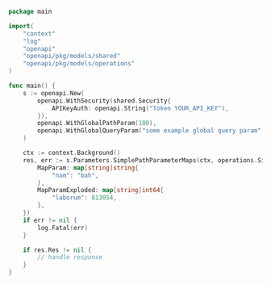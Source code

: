 ```go showLineNumbers copy filename="Simple Path Parameter Maps usage example"
package main

import(
	"context"
	"log"
	"openapi"
	"openapi/pkg/models/shared"
	"openapi/pkg/models/operations"
)

func main() {
    s := openapi.New(
        openapi.WithSecurity(shared.Security{
            APIKeyAuth: openapi.String("Token YOUR_API_KEY"),
        }),
        openapi.WithGlobalPathParam(100),
        openapi.WithGlobalQueryParam("some example global query param"),
    )

    ctx := context.Background()
    res, err := s.Parameters.SimplePathParameterMaps(ctx, operations.SimplePathParameterMapsRequest{
        MapParam: map[string]string{
            "nam": "bah",
        },
        MapParamExploded: map[string]int64{
            "laborum": 813054,
        },
    })
    if err != nil {
        log.Fatal(err)
    }

    if res.Res != nil {
        // handle response
    }
}
```
